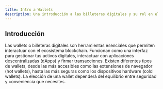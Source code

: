 ```yaml
---
title: Intro a Wallets
description: Una introducción a las billeteras digitales y su rol en el ecosistema crypto.
---
```



## Introducción

Las wallets o billeteras digitales son herramientas esenciales que permiten interactuar con el ecosistema blockchain. Funcionan como una interfaz para gestionar tus activos digitales, interactuar con aplicaciones descentralizadas (dApps) y firmar transacciones. Existen diferentes tipos de wallets, desde las más accesibles como las extensiones de navegador (hot wallets), hasta las más seguras como los dispositivos hardware (cold wallets). La elección de una wallet dependerá del equilibrio entre seguridad y conveniencia que necesites.

<UnderConstruction />